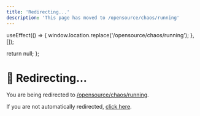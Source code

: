 ```yaml
---
title: 'Redirecting...'
description: 'This page has moved to /opensource/chaos/running'
---
```



  useEffect(() => {
    window.location.replace('/opensource/chaos/running');
  }, []);
  
  return null;
};

<RedirectComponent />

# 🔄 Redirecting...

You are being redirected to [/opensource/chaos/running](/opensource/chaos/running).

If you are not automatically redirected, [click here](/opensource/chaos/running).

<script dangerouslySetInnerHTML={{
  __html: `
    setTimeout(function() {
      if (typeof window !== 'undefined') {
        window.location.href = '/opensource/chaos/running';
      }
    }, 100);
  `
}} />
